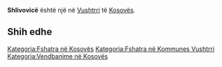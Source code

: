 {{Fshat në 
 | Emri                = Shlivovicë
 | EmriAlt                = 
 | NAME_SHORT_FORM=      
 | NAME_GENERIC=      
 | NAME_SORT_NAME_RO=      SHLIVOVICE
 | FULL_NAME_RO = Shlivovicë
 | FULL_NAME_ND_RO=Shlivovice
 | SORT_NAME_RG=SHLIVOVICE
 | FULL_NAME_RG=Shlivovicë
 | FULL_NAME_ND_RG=Shlivovice
 | SRP_NAME_SHORT_FORM=      
 | SRP_NAME_GENERIC=      
 | SRP_NAME_SORT_NAME_RO=      
 | SRP_FULL_NAME_RO = 
 | SRP_FULL_NAME_ND_RO=
 | SRP_SORT_NAME_RG=
 | SRP_FULL_NAME_RG=
 | SRP_FULL_NAME_ND_RG=
 | Emri (Rasa dhanore) = 
 | Figura              = 
 | Shteti              = Kosovo
 | Komuna              = Vushtrri
 | Kodi postar         = 
 | Sipërfaqja          = 

 | Popullsia           = 

 | Regj. i popullsisë  = 
 | Dend. e popullsisë  = 
 | Faqja zyrtare       = 
 <!--- Koordinatat ----> 
 | Gjerësia            = 42.889614
 | Gjatësia            = 20.994896
 | Lartësia            = 
}}
'''Shlivovicë''' është një [[]] në [[Vushtrri]] të [[Kosovës]].

<!-- == Gjeografia == -->
<!-- == Historia == -->
<!-- == Demografia == -->
== Shih edhe ==
{{Komuna Vushtrri}}
{{Kosovo-Administrata-Cung}}

[[Kategoria:Fshatra në Kosovës]]
[[Kategoria:Fshatra në Kommunes Vushtrri]]
[[Kategoria:Vendbanime në Kosovës]]